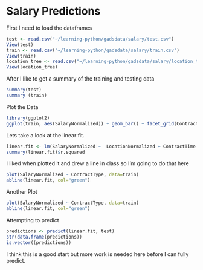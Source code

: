 Salary Predictions
========================================================

First I need to load the dataframes 
```r
test <- read.csv("~/learning-python/gadsdata/salary/test.csv")
View(test)
train <- read.csv("~/learning-python/gadsdata/salary/train.csv")
View(train)
location_tree <- read.csv("~/learning-python/gadsdata/salary/location_tree.csv")
View(location_tree)
```

After I like to get a summary of the training and testing data 
```r
summary(test)
summary (train)
```

Plot the Data
```r
library(ggplot2)
ggplot(train, aes(SalaryNormalized)) + geom_bar() + facet_grid(ContractType ~ .)
```

Lets take a look at the linear fit. 
```r
linear.fit <- lm(SalaryNormalized ~  LocationNormalized + ContractTime + Category + Company, data=train)
summary(linear.fit)$r.squared
```

I liked when plotted it and drew a line in class so I'm going to do that here
```r
plot(SalaryNormalized ~ ContractType, data=train)
abline(linear.fit, col="green")
```

Another Plot
```r
plot(SalaryNormalized ~ ContractType, data=train)
abline(linear.fit, col="green")
```

Attempting to predict
```r
predictions <- predict(linear.fit, test)
str(data.frame(predictions))
is.vector((predictions))
```

I think this is a good start but more work is needed here before I can fully predict. 

